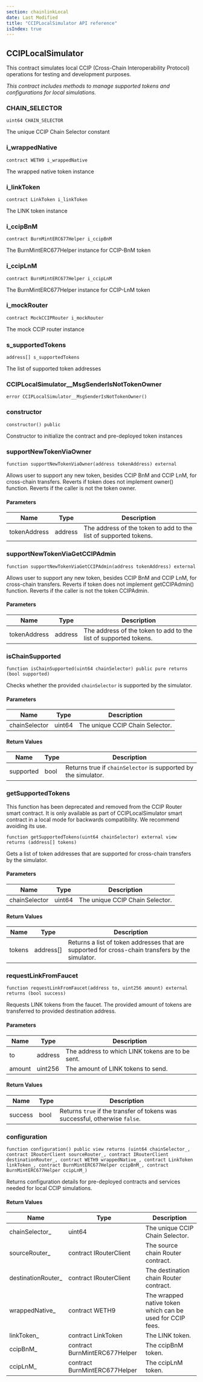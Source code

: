 ```yaml
---
section: chainlinkLocal
date: Last Modified
title: "CCIPLocalSimulator API reference"
isIndex: true
---
```



## CCIPLocalSimulator

This contract simulates local CCIP (Cross-Chain Interoperability Protocol)
operations for testing and development purposes.

_This contract includes methods to manage supported tokens and configurations
for local simulations._

### CHAIN_SELECTOR

```solidity
uint64 CHAIN_SELECTOR
```

The unique CCIP Chain Selector constant

### i_wrappedNative

```solidity
contract WETH9 i_wrappedNative
```

The wrapped native token instance

### i_linkToken

```solidity
contract LinkToken i_linkToken
```

The LINK token instance

### i_ccipBnM

```solidity
contract BurnMintERC677Helper i_ccipBnM
```

The BurnMintERC677Helper instance for CCIP-BnM token

### i_ccipLnM

```solidity
contract BurnMintERC677Helper i_ccipLnM
```

The BurnMintERC677Helper instance for CCIP-LnM token

### i_mockRouter

```solidity
contract MockCCIPRouter i_mockRouter
```

The mock CCIP router instance

### s_supportedTokens

```solidity
address[] s_supportedTokens
```

The list of supported token addresses

### CCIPLocalSimulator\_\_MsgSenderIsNotTokenOwner

```solidity
error CCIPLocalSimulator__MsgSenderIsNotTokenOwner()
```

### constructor

```solidity
constructor() public
```

Constructor to initialize the contract and pre-deployed token instances

### supportNewTokenViaOwner

```solidity
function supportNewTokenViaOwner(address tokenAddress) external
```

Allows user to support any new token, besides CCIP BnM and CCIP LnM, for
cross-chain transfers. Reverts if token does not implement owner() function.
Reverts if the caller is not the token owner.

#### Parameters

| Name         | Type    | Description                                                      |
| ------------ | ------- | ---------------------------------------------------------------- |
| tokenAddress | address | The address of the token to add to the list of supported tokens. |

### supportNewTokenViaGetCCIPAdmin

```solidity
function supportNewTokenViaGetCCIPAdmin(address tokenAddress) external
```

Allows user to support any new token, besides CCIP BnM and CCIP LnM, for
cross-chain transfers. Reverts if token does not implement getCCIPAdmin()
function. Reverts if the caller is not the token CCIPAdmin.

#### Parameters

| Name         | Type    | Description                                                      |
| ------------ | ------- | ---------------------------------------------------------------- |
| tokenAddress | address | The address of the token to add to the list of supported tokens. |

### isChainSupported

```solidity
function isChainSupported(uint64 chainSelector) public pure returns (bool supported)
```

Checks whether the provided `chainSelector` is supported by the simulator.

#### Parameters

| Name          | Type   | Description                     |
| ------------- | ------ | ------------------------------- |
| chainSelector | uint64 | The unique CCIP Chain Selector. |

#### Return Values

| Name      | Type | Description                                                    |
| --------- | ---- | -------------------------------------------------------------- |
| supported | bool | Returns true if `chainSelector` is supported by the simulator. |

### getSupportedTokens

<Aside type="note" title="Deprecation Notice">
  This function has been deprecated and removed from the CCIP Router smart contract. It is only available as part of
  CCIPLocalSimulator smart contract in a local mode for backwards compatibility. We recommend avoiding its use.
</Aside>

```solidity
function getSupportedTokens(uint64 chainSelector) external view returns (address[] tokens)
```

Gets a list of token addresses that are supported for cross-chain transfers by
the simulator.

#### Parameters

| Name          | Type   | Description                     |
| ------------- | ------ | ------------------------------- |
| chainSelector | uint64 | The unique CCIP Chain Selector. |

#### Return Values

| Name   | Type      | Description                                                                                      |
| ------ | --------- | ------------------------------------------------------------------------------------------------ |
| tokens | address[] | Returns a list of token addresses that are supported for cross-chain transfers by the simulator. |

### requestLinkFromFaucet

```solidity
function requestLinkFromFaucet(address to, uint256 amount) external returns (bool success)
```

Requests LINK tokens from the faucet. The provided amount of tokens are
transferred to provided destination address.

#### Parameters

| Name   | Type    | Description                                      |
| ------ | ------- | ------------------------------------------------ |
| to     | address | The address to which LINK tokens are to be sent. |
| amount | uint256 | The amount of LINK tokens to send.               |

#### Return Values

| Name    | Type | Description                                                                 |
| ------- | ---- | --------------------------------------------------------------------------- |
| success | bool | Returns `true` if the transfer of tokens was successful, otherwise `false`. |

### configuration

```solidity
function configuration() public view returns (uint64 chainSelector_, contract IRouterClient sourceRouter_, contract IRouterClient destinationRouter_, contract WETH9 wrappedNative_, contract LinkToken linkToken_, contract BurnMintERC677Helper ccipBnM_, contract BurnMintERC677Helper ccipLnM_)
```

Returns configuration details for pre-deployed contracts and services needed for
local CCIP simulations.

#### Return Values

| Name                | Type                          | Description                                               |
| ------------------- | ----------------------------- | --------------------------------------------------------- |
| chainSelector\_     | uint64                        | The unique CCIP Chain Selector.                           |
| sourceRouter\_      | contract IRouterClient        | The source chain Router contract.                         |
| destinationRouter\_ | contract IRouterClient        | The destination chain Router contract.                    |
| wrappedNative\_     | contract WETH9                | The wrapped native token which can be used for CCIP fees. |
| linkToken\_         | contract LinkToken            | The LINK token.                                           |
| ccipBnM\_           | contract BurnMintERC677Helper | The ccipBnM token.                                        |
| ccipLnM\_           | contract BurnMintERC677Helper | The ccipLnM token.                                        |
